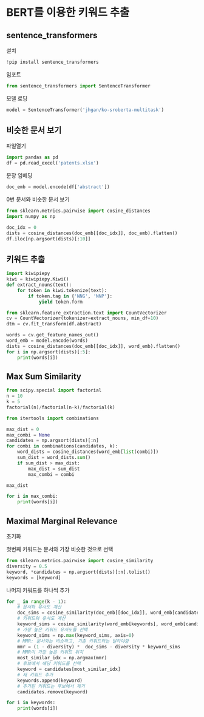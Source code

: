 # BERT를 이용한 키워드 추출

## sentence_transformers

설치

```python
!pip install sentence_transformers
```

임포트

```python
from sentence_transformers import SentenceTransformer
```

모델 로딩

```python
model = SentenceTransformer('jhgan/ko-sroberta-multitask')
```

## 비슷한 문서 보기

파일열기
```python
import pandas as pd
df = pd.read_excel('patents.xlsx')
```

문장 임베딩

```python
doc_emb = model.encode(df['abstract'])
```

0번 문서와 비슷한 문서 보기

```python
from sklearn.metrics.pairwise import cosine_distances
import numpy as np

doc_idx = 0
dists = cosine_distances(doc_emb[[doc_idx]], doc_emb).flatten()
df.iloc[np.argsort(dists)[:10]]
```

## 키워드 추출

```python
import kiwipiepy
kiwi = kiwipiepy.Kiwi()
def extract_nouns(text):
    for token in kiwi.tokenize(text):
        if token.tag in {'NNG', 'NNP'}:
            yield token.form

from sklearn.feature_extraction.text import CountVectorizer
cv = CountVectorizer(tokenizer=extract_nouns, min_df=10)
dtm = cv.fit_transform(df.abstract)
```

```python
words = cv.get_feature_names_out()
word_emb = model.encode(words)
dists = cosine_distances(doc_emb[[doc_idx]], word_emb).flatten()
for i in np.argsort(dists)[:5]:
    print(words[i])
```

## Max Sum Similarity

```python
from scipy.special import factorial
n = 10
k = 5
factorial(n)/factorial(n-k)/factorial(k)
```

```python
from itertools import combinations

max_dist = 0
max_combi = None
candidates = np.argsort(dists)[:n]
for combi in combinations(candidates, k):
    word_dists = cosine_distances(word_emb[list(combi)])
    sum_dist = word_dists.sum()
    if sum_dist > max_dist:
        max_dist = sum_dist
        max_combi = combi
```

```python
max_dist
```

```python
for i in max_combi:
    print(words[i])
```


## Maximal Marginal Relevance

초기화

첫번째 키워드는 문서와 가장 비슷한 것으로 선택

```python
from sklearn.metrics.pairwise import cosine_similarity
diversity = 0.5
keyword, *candidates = np.argsort(dists)[:n].tolist()
keywords = [keyword]
```

나머지 키워드를 하나씩 추가

```python
for _ in range(k - 1):
    # 문서와 유사도 계산
    doc_sims = cosine_similarity(doc_emb[[doc_idx]], word_emb[candidates])[0]
    # 키워드와 유사도 계산
    keyword_sims = cosine_similarity(word_emb[keywords], word_emb[candidates])
    # 가장 높은 키워드 유사도를 선택
    keyword_sims = np.max(keyword_sims, axis=0)
    # MMR: 문서와는 비슷하고, 기존 키워드와는 달라야함
    mmr = (1 - diversity) *  doc_sims - diversity * keyword_sims
    # MMR이 가장 높은 키워드 위치
    most_similar_idx = np.argmax(mmr)
    # 후보에서 해당 키워드를 선택
    keyword = candidates[most_similar_idx]
    # 새 키워드 추가
    keywords.append(keyword)
    # 추가된 키워드는 후보에서 제거
    candidates.remove(keyword)
```

```python
for i in keywords:
    print(words[i])
```
